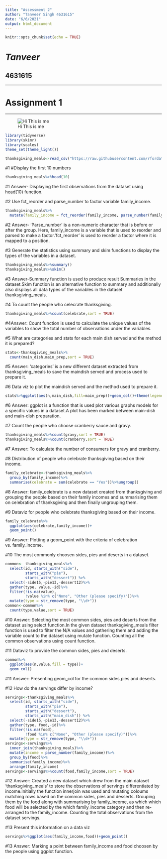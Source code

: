```yaml
---
title: "Assessment 2"
author: "Tanveer Singh 4631615"
date: "6/6/2021"
output: html_document
---
```


```r
knitr::opts_chunk$set(echo = TRUE)
```




# *Tanveer*
## **4631615**

-----

# Assignment 1

----

![Hi This is me](C:\Users\Tanveer Singh\Documents\R class\Practical assignment\Image.jpg)
```r
library(tidyverse)
library(skimr)
library(scales)
theme_set(theme_light())
```



```r
thanksgiving_meals<-read_csv("https://raw.githubusercontent.com/rfordatascience/tidytuesday/master/data/2018/2018-11-20/thanksgiving_meals.csv")
```


#1 
#Display the first 10 numbers
```r
thanksgiving_meals%>%head(10)
```
#1 Answer- Displaying the first observations from the dataset using head(10) function.



#2 Use fct_reorder and parse_number to factor variable family_income.
```r
thanksgiving_meals%>%
  mutate(family_income = fct_reorder(family_income, parse_number(family_income)))
```
#2 Answer- 'Parse_number' is a non-numeric character that is before or after the group. Here, family_income is a variable that is used to reorder and parsed to make a factor.'fct_reorder' is used to reorder a factor where it is mapped to a position.



#3 Generate the statistics using summary and skim functions to display the types of the variables in a dataset.
```r
thanksgiving_meals%>%summary()
thanksgiving_meals%>%skim()
```
#3 Answer-Summary function is used to produce result Summaries in the dataset.Skim function is an alternative function to summary and additionally also displays all data types of the variables in the dataset thanksgiving_meals.




#4 To count the people who celecrate thanksgiving.
```r
thanksgiving_meals%>%count(celebrate,sort = TRUE)
```
#4Answer: Count function is used to calculate the unique values of the variables to show the total number of observations under the variables.



#5 What are categories and stats for each main dish served and the method it is prepared?
```r
stats<-thanksgiving_meals%>%
  count(main_dish,main_prep,sort = TRUE)
```
#5 Answer: 'categories' is a new different dataset extracted from thanksgiving_meals to save the maindish served and process used to prepare it.



#6 Data viz to plot the maindish served and the method used to prepare it.
```r
stats%>%ggplot(aes(n,main_dish,fill=main_prep))+geom_col()+theme(legend.position = "top")
```
#6 Answer: ggplot is a function that is used plot various graphs models for a specific values in a dataset.A plot has been marked between main-dish and main-dish preparation.



#7 Count the people who choose cranberry sauce and gravy.
```r
thanksgiving_meals%>%count(gravy,sort = TRUE)
thanksgiving_meals%>%count(cranberry,sort = TRUE)
```
#7 Answer: To calculate the number of consumers for gravy and cranberry.



#8 Distribution of people who celebrate thanksgiving based on their income.
```r
family_celebrate<-thanksgiving_meals%>%
  group_by(family_income)%>%
  summarise(celebrate = sum(celebrate == "Yes"))%>%ungroup()
```
#8 Answer: family_celebrate is a new dataset created from thanksgiving and grouping the people based on their family incomes and summarising them on celebration of thanksgiving and then finally ungrouping them.



#9 Dataviz for people who celebrate thanksgiving based on their income.
```r
family_celebrate%>%
  ggplot(aes(celebrate,family_income))+
  geom_point()
```
#9 Answer: Plotting a geom_point with the criteria of celebration vs. family_income.



#10 The most commonly choosen sides, pies and deserts in a dataset.
```r
common<- thanksgiving_meals%>%
  select(id, starts_with("side"),
         starts_with("pie"),
         starts_with("dessert")) %>%
  select(-side15,-pie13,-dessert12)%>%
  gather(type, value,-id)%>%
  filter(!is.na(value),
         !value %in% c("None", "Other (please specify)"))%>%
  mutate(type = str_remove(type, "\\d+"))
common<-common%>%
  count(type,value,sort = TRUE)
```
#10 Answer: Selecting the most common sides, pies and deserts from the dataset using select function.In the given dataset thanksgiving_meals filter function is used to filter the N/A values and gathering them and adding the variable count to the dataset using mutate function. Counting all the common observations using count function.



#11 Dataviz to provide the common sides, pies and deserts.
```r
common%>%
  ggplot(aes(n,value,fill = type))+
  geom_col()
```
#11 Answer: Presenting geom_col for the common sides,pies and deserts.




#12 How do the servings differ by income?
```r
servings<-thanksgiving_meals%>%
  select(id, starts_with("side"),
         starts_with("pie"),
         starts_with("dessert"),
         starts_with("main_dish")) %>%
  select(-side15,-pie13,-dessert12)%>%
  gather(type, food,-id)%>%
  filter(!is.na(food),
         !food %in% c("None", "Other (please specify)"))%>%
  mutate(type = str_remove(type, "\\d+"))
servings<-servings%>%
  inner_join(thanksgiving_meals)%>%
  mutate(income = parse_number(family_income))%>%
  group_by(food)%>%
  summarise(family_income)%>%
  arrange(family_income)
servings<-servings%>%count(food,family_income,sort = TRUE)
```
#12 Answer: Created a new dataset which drew from the main dataset 'thanksgiving_meals' to store the observations of servings differentiated by income.Initially the function innerjoin was used and mutating coloums matching rows based on the common sides, pies and desserts. Grouping them by the food along with summarising by family_income, as which which food will be selected by the which family_income category and then re-arranged to the family_income. Counting the total observations from the dataset servings.



#13 Present this information on a data viz
```r
servings%>%ggplot(aes(family_income,food))+geom_point()
```
#13 Answer:  Marking a point between family_income and food choosen by the people using ggplot function.